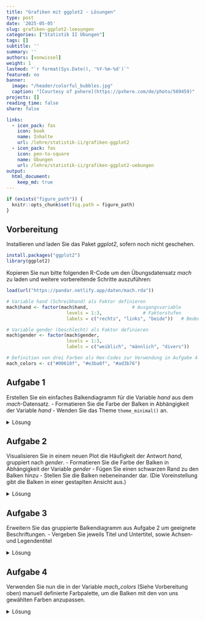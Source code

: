 ```yaml
---
title: "Grafiken mit ggplot2 - Lösungen" 
type: post
date: '2025-05-05'
slug: grafiken-ggplot2-loesungen
categories: ["Statistik II Übungen"] 
tags: [] 
subtitle: ''
summary: '' 
authors: [vonwissel] 
weight: 1
lastmod: "`r format(Sys.Date(), '%Y-%m-%d')`"
featured: no
banner:
  image: "/header/colorful_bubbles.jpg"
  caption: "[Courtesy of pxhere](https://pxhere.com/de/photo/569459)"
projects: []
reading_time: false
share: false

links:
  - icon_pack: fas
    icon: book
    name: Inhalte
    url: /lehre/statistik-ii/grafiken-ggplot2
  - icon_pack: fas
    icon: pen-to-square
    name: Übungen
    url: /lehre/statistik-ii/grafiken-ggplot2-uebungen
output:
  html_document:
    keep_md: true
---
```


```r
if (exists("figure_path")) {
  knitr::opts_chunk$set(fig.path = figure_path)
}
```


## Vorbereitung

Installieren und laden Sie das Paket *ggplot2*, sofern noch nicht geschehen.

```r
install.packages("ggplot2")
library(ggplot2)
```

Kopieren Sie nun bitte folgenden R-Code um den Übungsdatensatz *mach* zu laden und weitere vorbereitende Schritte auszuführen:

```r
load(url("https://pandar.netlify.app/daten/mach.rda"))

# Variable hand (Schreibhand) als Faktor definieren
mach$hand <- factor(mach$hand,                # Ausgangsvariable
                      levels = 1:3,               # Faktorstufen
                      labels = c("rechts", "links", "beide"))   # Bedeutung

# Variable gender (Geschlecht) als Faktor definieren
mach$gender <- factor(mach$gender,
                      levels = 1:3,
                      labels = c("weiblich", "männlich", "divers"))

# Definition von drei Farben als Hex-Codes zur Verwendung in Aufgabe 4
mach_colors <- c("#00618f", "#e3ba0f", "#ad3b76")
```

## Aufgabe 1

Erstellen Sie ein einfaches Balkendiagramm für die Variable *hand* aus dem *mach*-Datensatz.
- Formatieren Sie die Farbe der Balken in Abhängigkeit der Variable *hand*
- Wenden Sie das Theme `theme_minimal()` an.

<details>

<summary>Lösung</summary>

``` r
ggplot(mach, aes(x = hand)) +    # Erstellen eines leeren ggplots für den Datensatz 'mach' und der Variable 'hand' auf der x-Achse
  geom_bar(aes(fill = hand)) +   # Erweitern um eine Ebene mit Balkendiagramm. Festlegen der Farben der Balken in Abhängigkeit der Variable 'hand'
  theme_minimal()                # Verwendung des gefragten Themes
```

</details>

## Aufgabe 2

Visualisieren Sie in einem neuen Plot die Häufigkeit der Antwort *hand*, gruppiert nach *gender*.
- Formatieren Sie die Farbe der Balken in Abhängigkeit der Variable *gender*
- Fügen Sie einen schwarzen Rand zu den Balken hinzu
- Stellen Sie die Balken nebeneinander dar. (Die Voreinstellung gibt die Balken in einer gestaplten Ansicht aus.)

<details>

<summary>Lösung</summary>

``` r
ggplot(mach, aes(x = hand, group = gender)) +                         # Grundstruktur: x-Achse = 'hand', gruppiert nach 'gender'
  geom_bar(aes(fill = gender), color = 'black', position = 'dodge')   # Balken farbig nach Geschlecht, mit schwarzem Rand, nebeneinander dargestellt 
```

</details>

## Aufgabe 3

Erweitern Sie das gruppierte Balkendiagramm aus Aufgabe 2 um geeignete Beschriftungen.
- Vergeben Sie jeweils Titel und Untertitel, sowie Achsen- und Legendentitel

<details>

<summary>Lösung</summary>

``` r
ggplot(mach, aes(x = hand, group = gender)) +  
  geom_bar(aes(fill = gender), color = "black", position = "dodge") +  # Gruppiertes Balkendiagramm wie in Aufgabe 2
  labs(x = "Schreibhand", y = "Anzahl", fill = "Geschlecht") +         # Achsen- und Legendentitel ergänzen
  ggtitle("Verteilung der Schreihand nach Geschlecht",                 # Haupttitel
          "(Daten aus dem mach-Datensatz)")                            # Untertitel
```

</details>

## Aufgabe 4

Verwenden Sie nun die in der Variable *mach_colors* (Siehe Vorbereitung oben) manuell definierte Farbpalette, um die Balken mit den von uns gewählten Farben anzupassen.

<details>

<summary>Lösung</summary>

``` r
ggplot(mach, aes(x = hand, group = gender)) +  
  geom_bar(aes(fill = gender), color = "black", position = "dodge") +  # Gruppiertes Balkendiagramm
  scale_fill_manual(values = mach_colors) +                            # Eigene Farbpalette anwenden
  labs(x = "Schreibhand", y = "Anzahl", fill = "Geschlecht") +         # Beschriftungen setzen
  ggtitle("Verteilung der Schreihand nach Geschlecht", 
          "(Daten aus dem mach-Datensatz)")
```

</details>
